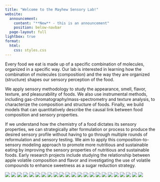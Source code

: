 ```yaml
---
title: "Welcome to the Mayhew Sensory Lab!"
website:
  announcement: 
    content: "**New** - this is an announcement" 
    position: below-navbar
  page-layout: full
lightbox: true
format:
  html: 
    css: styles.css
---
```


Every food we eat is made up of a specific combination of molecules, organized in a specific way. Our lab is interested in learning how the combination of molecules (composition) and the way they are organized (structure) shapes our sensory perception of the food.

We apply sensory methodology to study the appearance, smell, flavor, texture, and pleasurability of foods. We also use instrumental methods, including gas-chromatography/mass-spectrometry and texture analysis, to characterize the composition and structure of foods. Finally, we build models that can quantitatively describe the causal link between food composition and sensory properties.

If we understand how the chemistry of a food dictates its sensory properties, we can strategically alter formulation or process to produce the desired sensory profile without having to go through multiple rounds of reformulation and sensory testing. We aim to apply this composition-to-sensory modeling approach to promote more nutritious and sustainable eating by improving the sensory properties of nutritious and sustainable foods. Early research projects include studying the relationship between apple volatile composition and flavor and investigating the use of volatile compounds to enhance sweetness as a sugar reduction strategy.

<div class="masonry-gallery">
![](img/BlueberriesbyPassthrough.jpg){group="gallery1"}
![](img/RainbowTestingBooths.jpg){group="gallery1"}
![](img/ScienceFair2023.jpg){group="gallery1"}
![](img/gallery1/PXL_20230813_175628144.jpg){group="gallery1"}
![](img/gallery1/PXL_20230813_175340826.jpg){group="gallery1"}
![](img/gallery1/PXL_20230820_122052625.jpg){group="gallery1"}
![](img/gallery1/PXL_20230820_122112232.MP.jpg){group="gallery1"}
![](img/gallery1/PXL_20230915_134113621.jpg){group="gallery1"}
![](img/gallery1/PXL_20230915_134155087.MP.jpg){group="gallery1"}
![](img/gallery1/PXL_20240112_205252325.jpg){group="gallery1"}
![](img/gallery1/PXL_20240207_211009028.jpg){group="gallery1"}
![](img/gallery1/PXL_20240325_181259401.jpg){group="gallery1"}
![](img/gallery1/PXL_20240403_231338073.jpg){group="gallery1"}
![](img/gallery1/PXL_20240403_231956994.MP.jpg){group="gallery1"}
![](img/gallery1/PXL_20240411_170540303.jpg){group="gallery1"}
![](img/gallery1/PXL_20240412_160955162.jpg){group="gallery1"}
![](img/gallery1/PXL_20240412_161010183.jpg){group="gallery1"}
![](img/gallery1/PXL_20240412_164014554.jpg){group="gallery1"}
![](img/gallery1/PXL_20240412_165655544.MP.jpg){group="gallery1"}
![](img/gallery1/PXL_20240412_185127663.jpg){group="gallery1"}
![](img/gallery1/PXL_20240412_185430513.jpg){group="gallery1"}
![](img/gallery1/PXL_20240418_212340510.jpg){group="gallery1"}
![](img/gallery1/image-20250411-125231-c4a502e8.jpeg){group="gallery1"}
</div>

